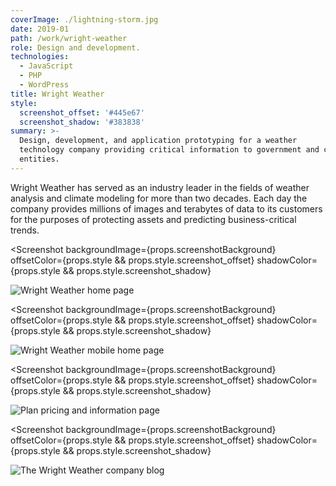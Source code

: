```yaml
---
coverImage: ./lightning-storm.jpg
date: 2019-01
path: /work/wright-weather
role: Design and development.
technologies:
  - JavaScript
  - PHP
  - WordPress
title: Wright Weather
style:
  screenshot_offset: '#445e67'
  screenshot_shadow: '#383838'
summary: >-
  Design, development, and application prototyping for a weather
  technology company providing critical information to government and corporate
  entities.
---
```


Wright Weather has served as an industry leader in the fields of weather analysis and
climate modeling for more than two decades. Each day the company provides millions of images
and terabytes of data to its customers for the purposes of protecting assets and
predicting business-critical trends.

<Screenshot
  backgroundImage={props.screenshotBackground}
  offsetColor={props.style && props.style.screenshot_offset}
  shadowColor={props.style && props.style.screenshot_shadow}
>

![Wright Weather home page](./wright-homepage.png)

</Screenshot>

<Screenshot
  backgroundImage={props.screenshotBackground}
  offsetColor={props.style && props.style.screenshot_offset}
  shadowColor={props.style && props.style.screenshot_shadow}
>

![Wright Weather mobile home page](./wright-mobile-homepage.png)

</Screenshot>

<Screenshot
  backgroundImage={props.screenshotBackground}
  offsetColor={props.style && props.style.screenshot_offset}
  shadowColor={props.style && props.style.screenshot_shadow}
>

![Plan pricing and information page](./wright-subscriptions.png)

</Screenshot>

<Screenshot
  backgroundImage={props.screenshotBackground}
  offsetColor={props.style && props.style.screenshot_offset}
  shadowColor={props.style && props.style.screenshot_shadow}
>

![The Wright Weather company blog](./wright-blog.png)

</Screenshot>
